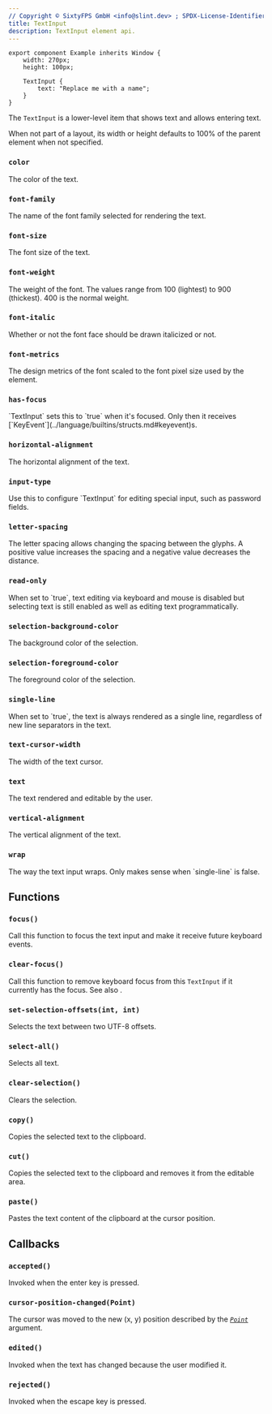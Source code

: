 ```yaml
---
// Copyright © SixtyFPS GmbH <info@slint.dev> ; SPDX-License-Identifier: MIT
title: TextInput
description: TextInput element api.
---
```


```slint
export component Example inherits Window {
    width: 270px;
    height: 100px;

    TextInput {
        text: "Replace me with a name";
    }
}
```

The `TextInput` is a lower-level item that shows text and allows entering text.

When not part of a layout, its width or height defaults to 100% of the parent element when not specified.

### `color`
<SlintProperty propName="color" typeName="brush" defaultValue="depends on the style">
The color of the text.
</SlintProperty>

### `font-family`
<SlintProperty propName="font-family" typeName="string">
The name of the font family selected for rendering the text.
</SlintProperty>

### `font-size`
<SlintProperty propName="font-size" typeName="length">
The font size of the text.
</SlintProperty>

### `font-weight`
<SlintProperty propName="font-weight" typeName="int">
The weight of the font. The values range from 100 (lightest) to 900 (thickest). 400 is the normal weight.
</SlintProperty>

### `font-italic`
<SlintProperty propName="font-italic" typeName="bool" defaultValue="false">
Whether or not the font face should be drawn italicized or not.
</SlintProperty>

### `font-metrics`
<SlintProperty propName="font-metrics" typeName="struct" structName="FontMetrics">
The design metrics of the font scaled to the font pixel size used by the element.
</SlintProperty>

### `has-focus`
<SlintProperty propName="has-focus" typeName="bool" propertyVisibility="out">
`TextInput` sets this to `true` when it's focused. Only then it receives [`KeyEvent`](../language/builtins/structs.md#keyevent)s.
</SlintProperty>

### `horizontal-alignment`
<SlintProperty propName="horizontal-alignment" typeName="enum" enumName="TextHorizontalAlignment">
The horizontal alignment of the text.
</SlintProperty>

### `input-type`
<SlintProperty propName="input-type" typeName="enum" enumName="InputType" defaultValue="text">
 Use this to configure `TextInput` for editing special input, such as password fields.
</SlintProperty>

### `letter-spacing`
<SlintProperty propName="letter-spacing" typeName="length" defaultValue="0">
The letter spacing allows changing the spacing between the glyphs. A positive value increases the spacing and a negative value decreases the distance.
</SlintProperty>

### `read-only`
<SlintProperty propName="read-only" typeName="bool" defaultValue="false">
When set to `true`, text editing via keyboard and mouse is disabled but selecting text is still enabled as well as editing text programmatically.
</SlintProperty>

### `selection-background-color`
<SlintProperty propName="selection-background-color" typeName="color">
The background color of the selection.
</SlintProperty>

### `selection-foreground-color`
<SlintProperty propName="selection-foreground-color" typeName="color">
The foreground color of the selection.
</SlintProperty>

### `single-line`
<SlintProperty propName="single-line" typeName="bool" defaultValue="true">
When set to `true`, the text is always rendered as a single line, regardless of new line separators in the text.
</SlintProperty>

### `text-cursor-width`
<SlintProperty propName="text-cursor-width" typeName="length" defaultValue="provided at run-time by the selected widget style">
The width of the text cursor.
</SlintProperty>

### `text`
<SlintProperty propName="text" typeName="string" defaultValue='""'>
The text rendered and editable by the user.
</SlintProperty>

### `vertical-alignment`
<SlintProperty propName="vertical-alignment" typeName="enum" enumName="TextVerticalAlignment">
The vertical alignment of the text.
</SlintProperty>

### `wrap`
<SlintProperty propName="wrap" typeName="enum" enumName="TextWrap" defaultValue="no-wrap">
The way the text input wraps. Only makes sense when `single-line` is false.
</SlintProperty>

## Functions

### `focus()`
Call this function to focus the text input and make it receive future keyboard events.

### `clear-focus()`
Call this function to remove keyboard focus from this `TextInput` if it currently has the focus. See also [](../concepts/focus.md).

### `set-selection-offsets(int, int)`
Selects the text between two UTF-8 offsets.

### `select-all()`
Selects all text.

### `clear-selection()`
Clears the selection.

### `copy()`
Copies the selected text to the clipboard.

### `cut()`
Copies the selected text to the clipboard and removes it from the editable area.

### `paste()`
Pastes the text content of the clipboard at the cursor position.

## Callbacks

### `accepted()`
Invoked when the enter key is pressed.

### `cursor-position-changed(Point)`
The cursor was moved to the new (x, y) position
described by the [_`Point`_](../language/builtins/structs.md#point) argument.

### `edited()` 
Invoked when the text has changed because the user modified it.

### `rejected()`
Invoked when the escape key is pressed.
